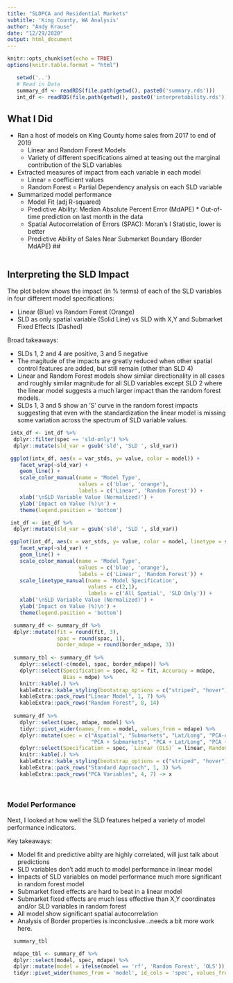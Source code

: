 ```yaml
---
title: "SLDPCA and Residential Markets"
subtitle: 'King County, WA Analysis'
author: "Andy Krause"
date: "12/29/2020"
output: html_document
---
```


```r
knitr::opts_chunk$set(echo = TRUE)
options(knitr.table.format = "html") 
```

```r
   setwd('..')
   # Read in Data
   summary_df <- readRDS(file.path(getwd(), paste0('summary.rds')))
   int_df <- readRDS(file.path(getwd(), paste0('interpretability.rds')))

```
## What I Did

* Ran a host of models on King County home sales from 2017 to end of 2019
    * Linear and Random Forest Models
    * Variety of different specifications aimed at teasing out the marginal contribution of the SLD variables
* Extracted measures of impact from each variable in each model
    * Linear = coefficient values
    * Random Forest = Partial Dependency analysis on each SLD variable
* Summarized model performance
    * Model Fit (adj R-squared)
    * Predictive Ability: Median Absolute Percent Error (MdAPE)
            * Out-of-time prediction on last month in the data
    * Spatial Autocorrelation of Errors (SPAC): Moran's I Statistic, lower is better
    * Predictive Ability of Sales Near Submarket Boundary (Border MdAPE)
##

```r




```
## Interpreting the SLD Impact

The plot below shows the impact (in % terms) of each of the SLD variables in four different model specifications:

* Linear (Blue) vs Random Forest (Orange)
* SLD as only spatial variable (Solid Line) vs SLD with X,Y and Submarket Fixed Effects (Dashed)

Broad takeaways:

* SLDs 1, 2 and 4 are positive, 3 and 5 negative
* The magitude of the impacts are greatly reduced when other spatial control features are added, but still remain (other than SLD 4)
* Linear and Random Forest models show similar directionality in all cases and roughly similar magnitude for all SLD variables except SLD 2 where the linear model suggests a much larger impact than the random forest models.
* SLDs 1, 3 and 5 show an 'S' curve in the random forest impacts suggesting that even with the standardization the linear model is missing some variation across the spectrum of SLD variable values. 

```r

 intx_df <- int_df %>%
  dplyr::filter(spec == 'sld-only') %>%
  dplyr::mutate(sld_var = gsub('sld', 'SLD ', sld_var))

 ggplot(intx_df, aes(x = var_stds, y= value, color = model)) +
    facet_wrap(~sld_var) +
    geom_line() +
    scale_color_manual(name = 'Model Type',
                       values = c('blue', 'orange'),
                       labels = c('Linear', 'Random Forest')) +
    xlab('\nSLD Variable Value (Normalized)') +
    ylab('Impact on Value (%)\n') +
    theme(legend.position = 'bottom')

```

```r

 int_df <- int_df %>%
  dplyr::mutate(sld_var = gsub('sld', 'SLD ', sld_var))

 ggplot(int_df, aes(x = var_stds, y= value, color = model, linetype = spec)) +
    facet_wrap(~sld_var) +
    geom_line() +
    scale_color_manual(name = 'Model Type',
                       values = c('blue', 'orange'),
                       labels = c('Linear', 'Random Forest')) +
    scale_linetype_manual(name = 'Model Specification',
                          values = c(2,1),
                          labels = c('All Spatial', 'SLD Only')) +
    xlab('\nSLD Variable Value (Normalized)') +
    ylab('Impact on Value (%)\n') +
    theme(legend.position = 'bottom')

```


```r

  summary_df <- summary_df %>%
  dplyr::mutate(fit = round(fit, 3),
                spac = round(spac, 1),
                border_mdape = round(border_mdape, 3))
 
  summary_tbl <- summary_df %>%
    dplyr::select(-c(model, spac, border_mdape)) %>%
    dplyr::select(Specification = spec, R2 = fit, Accuracy = mdape,
                  Bias = mdpe) %>%
    knitr::kable(.) %>%
    kableExtra::kable_styling(bootstrap_options = c("striped", "hover"), full_width = F) %>%
    kableExtra::pack_rows("Linear Model", 1, 7) %>%
    kableExtra::pack_rows("Random Forest", 8, 14)
  
  summary_df %>% 
    dplyr::select(spec, mdape, model) %>%
    tidyr::pivot_wider(names_from = model, values_from = mdape) %>%
    dplyr::mutate(spec = c("Aspatial", "Submarkets", "Lat/Long", "PCA-only", 
                           "PCA + Submarkets", "PCA + Lat/Long", "PCA + Lat/Long + Subm")) %>%
    dplyr::select(Specification = spec, `Linear (OLS)` = linear, RandomForest = rf) %>%
    knitr::kable(.) %>%
    kableExtra::kable_styling(bootstrap_options = c("striped", "hover"), full_width = F) %>%
    kableExtra::pack_rows("Standard Approach", 1, 3) %>%
    kableExtra::pack_rows("PCA Variables", 4, 7) -> x
 
  


```

### Model Performance

Next, I looked at how well the SLD features helped a variety of model performance indicators. 

Key takeaways:

* Model fit and predictive abilty are highly correlated, will just talk about predictions
* SLD variables don't add much to model performance in linear model
* Impacts of SLD variables on model performance much more significant in random forest model
* Submarket fixed effects are hard to beat in a linear model
* Submarket fixed effects are much less effective than X,Y coordinates and/or SLD variables in random forest
* All model show significant spatial autocorrelation
* Analysis of Border properties is inconclusive...needs a bit more work here. 

```r
  summary_tbl
```

```r

  mdape_tbl <- summary_df %>%
  dplyr::select(model, spec, mdape) %>%
  dplyr::mutate(model = ifelse(model == 'rf', 'Random Forest', 'OLS')) %>%
  tidyr::pivot_wider(names_from = 'model', id_cols = 'spec', values_from = 'mdape') 


```


